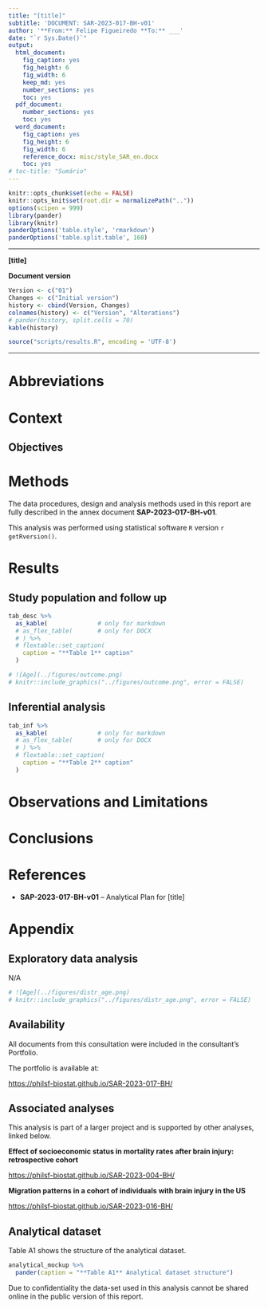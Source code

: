 ```yaml
---
title: "[title]"
subtitle: 'DOCUMENT: SAR-2023-017-BH-v01'
author: '**From:** Felipe Figueiredo **To:** ___'
date: "`r Sys.Date()`"
output:
  html_document:
    fig_caption: yes
    fig_height: 6
    fig_width: 6
    keep_md: yes
    number_sections: yes
    toc: yes
  pdf_document:
    number_sections: yes
    toc: yes
  word_document:
    fig_caption: yes
    fig_height: 6
    fig_width: 6
    reference_docx: misc/style_SAR_en.docx
    toc: yes
# toc-title: "Sumário"
---
```


```r
knitr::opts_chunk$set(echo = FALSE)
knitr::opts_knit$set(root.dir = normalizePath(".."))
options(scipen = 999)
library(pander)
library(knitr)
panderOptions('table.style', 'rmarkdown')
panderOptions('table.split.table', 160)
```

---

\newpage

**[title]**

**Document version**

```r
Version <- c("01")
Changes <- c("Initial version")
history <- cbind(Version, Changes)
colnames(history) <- c("Version", "Alterations")
# pander(history, split.cells = 70)
kable(history)
```

```r
source("scripts/results.R", encoding = 'UTF-8')
```

---

# Abbreviations

# Context

## Objectives

<!-- ## Data reception and cleaning -->

# Methods

The data procedures, design and analysis methods used in this report are fully described in the annex document **SAP-2023-017-BH-v01**.

<!-- ## Study parameters -->

<!-- ### Study design -->

<!-- ### Inclusion and exclusion criteria -->

<!-- ### Exposures -->

<!-- ### Outcomes -->

<!-- ### Covariates -->

<!-- ## Statistical analyses -->

This analysis was performed using statistical software `R` version `r getRversion()`.

# Results

## Study population and follow up

```r
tab_desc %>%
  as_kable(              # only for markdown
  # as_flex_table(       # only for DOCX
  # ) %>%
  # flextable::set_caption(
    caption = "**Table 1** caption"
  )
```

```r
# ![Age](../figures/outcome.png)
# knitr::include_graphics("../figures/outcome.png", error = FALSE)
```

## Inferential analysis

```r
tab_inf %>%
  as_kable(              # only for markdown
  # as_flex_table(       # only for DOCX
  # ) %>%
  # flextable::set_caption(
    caption = "**Table 2** caption"
  )
```

# Observations and Limitations

# Conclusions

# References

- **SAP-2023-017-BH-v01** -- Analytical Plan for [title]

# Appendix

## Exploratory data analysis

N/A

```r
# ![Age](../figures/distr_age.png)
# knitr::include_graphics("../figures/distr_age.png", error = FALSE)
```

## Availability

All documents from this consultation were included in the consultant's Portfolio.

<!-- The client has requested that this analysis be kept confidential until a future date, determined by the client. -->
<!-- All documents from this consultation are therefore not published online and only the title and year of the analysis will be included in the consultant's Portfolio. -->
<!-- After the agreed date is reached, the documents will be released. -->

<!-- The client has requested that this analysis be kept confidential. -->
<!-- All documents from this consultation are therefore not published online and only the title and year of the analysis will be included in the consultant's Portfolio. -->

The portfolio is available at:

<https://philsf-biostat.github.io/SAR-2023-017-BH/>

## Associated analyses

This analysis is part of a larger project and is supported by other analyses, linked below.

**Effect of socioeconomic status in mortality rates after brain injury: retrospective cohort**

<https://philsf-biostat.github.io/SAR-2023-004-BH/>

**Migration patterns in a cohort of individuals with brain injury in the US**

<https://philsf-biostat.github.io/SAR-2023-016-BH/>

## Analytical dataset

Table A1 shows the structure of the analytical dataset.

```r
analytical_mockup %>%
  pander(caption = "**Table A1** Analytical dataset structure")
```

Due to confidentiality the data-set used in this analysis cannot be shared online in the public version of this report.
